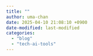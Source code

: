 ```yaml
---
title: ""
author: uma-chan
date: 2025-04-10 21:08:10 +0900
date-modified: last-modified
categories:
  - "blog"
  - "tech-ai-tools"
---
```

